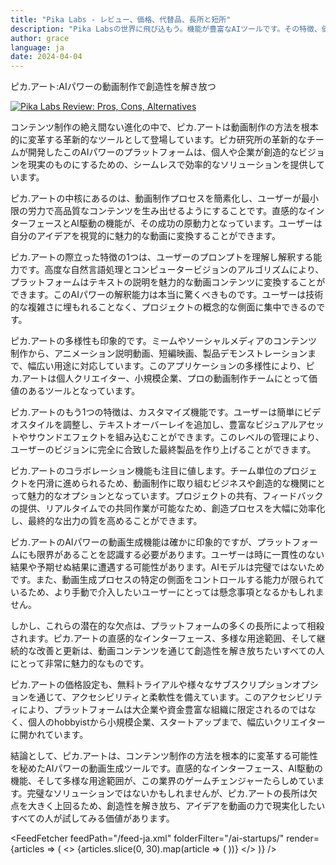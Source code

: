 ```yaml
---
title: "Pika Labs - レビュー、価格、代替品、長所と短所"
description: "Pika Labsの世界に飛び込もう。機能が豊富なAIツールです。その特徴、価格、そしてどのようにインパクトを与えているかを学びましょう。見逃さないでください！"
author: grace
language: ja
date: 2024-04-04
---
```

        
ピカ.アート:AIパワーの動画制作で創造性を解き放つ


<BlogHeader />


[![Pika Labs Review: Pros, Cons, Alternatives](/ai-startups/pika-labs.png)](https://pika.art/)



コンテンツ制作の絶え間ない進化の中で、ピカ.アートは動画制作の方法を根本的に変革する革新的なツールとして登場しています。ピカ研究所の革新的なチームが開発したこのAIパワーのプラットフォームは、個人や企業が創造的なビジョンを現実のものにするための、シームレスで効率的なソリューションを提供しています。

ピカ.アートの中核にあるのは、動画制作プロセスを簡素化し、ユーザーが最小限の労力で高品質なコンテンツを生み出せるようにすることです。直感的なインターフェースとAI駆動の機能が、その成功の原動力となっています。ユーザーは自分のアイデアを視覚的に魅力的な動画に変換することができます。

ピカ.アートの際立った特徴の1つは、ユーザーのプロンプトを理解し解釈する能力です。高度な自然言語処理とコンピュータービジョンのアルゴリズムにより、プラットフォームはテキストの説明を魅力的な動画コンテンツに変換することができます。このAIパワーの解釈能力は本当に驚くべきものです。ユーザーは技術的な複雑さに埋もれることなく、プロジェクトの概念的な側面に集中できるのです。

ピカ.アートの多様性も印象的です。ミームやソーシャルメディアのコンテンツ制作から、アニメーション説明動画、短編映画、製品デモンストレーションまで、幅広い用途に対応しています。このアプリケーションの多様性により、ピカ.アートは個人クリエイター、小規模企業、プロの動画制作チームにとって価値のあるツールとなっています。

ピカ.アートのもう1つの特徴は、カスタマイズ機能です。ユーザーは簡単にビデオスタイルを調整し、テキストオーバーレイを追加し、豊富なビジュアルアセットやサウンドエフェクトを組み込むことができます。このレベルの管理により、ユーザーのビジョンに完全に合致した最終製品を作り上げることができます。

ピカ.アートのコラボレーション機能も注目に値します。チーム単位のプロジェクトを円滑に進められるため、動画制作に取り組むビジネスや創造的な機関にとって魅力的なオプションとなっています。プロジェクトの共有、フィードバックの提供、リアルタイムでの共同作業が可能なため、創造プロセスを大幅に効率化し、最終的な出力の質を高めることができます。

ピカ.アートのAIパワーの動画生成機能は確かに印象的ですが、プラットフォームにも限界があることを認識する必要があります。ユーザーは時に一貫性のない結果や予期せぬ結果に遭遇する可能性があります。AIモデルは完璧ではないためです。また、動画生成プロセスの特定の側面をコントロールする能力が限られているため、より手動で介入したいユーザーにとっては懸念事項となるかもしれません。

しかし、これらの潜在的な欠点は、プラットフォームの多くの長所によって相殺されます。ピカ.アートの直感的なインターフェース、多様な用途範囲、そして継続的な改善と更新は、動画コンテンツを通じて創造性を解き放ちたいすべての人にとって非常に魅力的なものです。

ピカ.アートの価格設定も、無料トライアルや様々なサブスクリプションオプションを通じて、アクセシビリティと柔軟性を備えています。このアクセシビリティにより、プラットフォームは大企業や資金豊富な組織に限定されるのではなく、個人のhobbyistから小規模企業、スタートアップまで、幅広いクリエイターに開かれています。

結論として、ピカ.アートは、コンテンツ制作の方法を根本的に変革する可能性を秘めたAIパワーの動画生成ツールです。直感的なインターフェース、AI駆動の機能、そして多様な用途範囲が、この業界のゲームチェンジャーたらしめています。完璧なソリューションではないかもしれませんが、ピカ.アートの長所は欠点を大きく上回るため、創造性を解き放ち、アイデアを動画の力で現実化したいすべての人が試してみる価値があります。


<AdComponent />


<FeedFetcher feedPath="/feed-ja.xml" folderFilter="/ai-startups/" render={articles => (
    <>
        <Cards>
            {articles.slice(0, 30).map(article => (
                <Card key={article.link} title={article.title} href={article.link} />
            ))}
        </Cards>
    </>
)} />


